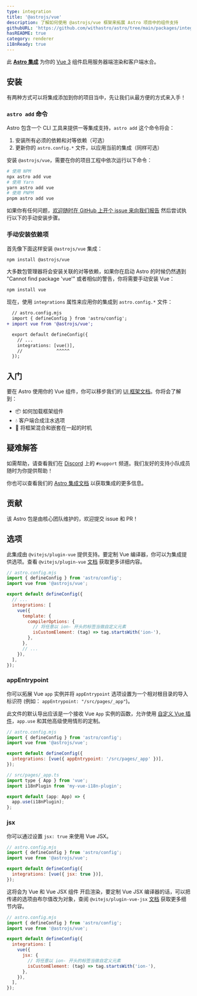 ```yaml
---
type: integration
title: '@astrojs/vue'
description: 了解如何使用 @astrojs/vue 框架来拓展 Astro 项目中的组件支持
githubURL: 'https://github.com/withastro/astro/tree/main/packages/integrations/vue/'
hasREADME: true
category: renderer
i18nReady: true
---
```


此 **[Astro 集成][astro-integration]** 为你的 [Vue 3](https://vuejs.org/) 组件启用服务器端渲染和客户端水合。

## 安装

有两种方式可以将集成添加到你的项目当中，先让我们从最方便的方式来入手！

### `astro add` 命令

Astro 包含一个 CLI 工具来提供一等集成支持，`astro add` 这个命令将会：

1. 安装所有必须的依赖和对等依赖（可选）
2. 更新你的 `astro.config.*` 文件，以应用当前的集成（同样可选）

安装 `@astrojs/vue`，需要在你的项目工程中依次运行以下命令：

```sh
# 使用 NPM
npx astro add vue
# 使用 Yarn
yarn astro add vue
# 使用 PNPM
pnpm astro add vue
```

如果你有任何问题，[欢迎随时在 GitHub 上开个 issue 来向我们报告](https://github.com/withastro/astro/issues) 然后尝试执行以下的手动安装步骤。

### 手动安装依赖项

首先像下面这样安装 `@astrojs/vue` 集成：

```sh
npm install @astrojs/vue
```

大多数包管理器将会安装关联的对等依赖，如果你在启动 Astro 的时候仍然遇到 "Cannot find package 'vue'" 或者相似的警告，你将需要手动安装 Vue：

```sh
npm install vue
```

现在，使用 `integrations` 属性来应用你的集成到 `astro.config.*` 文件：

```diff lang="js" "vue()"
  // astro.config.mjs
  import { defineConfig } from 'astro/config';
+ import vue from '@astrojs/vue';

  export default defineConfig({
    // ...
    integrations: [vue()],
    //             ^^^^^
  });
```

## 入门

要在 Astro 使用你的 Vue 组件，你可以移步我们的 [UI 框架文档][astro-ui-frameworks]。你将会了解到：

*   📦 如何加载框架组件
*   💧 客户端合成注水选项
*   🤝 将框架混合和嵌套在一起的时机

## 疑难解答

如需帮助，请查看我们在 [Discord](https://astro.build/chat) 上的  `#support` 频道。我们友好的支持小队成员随时为你提供帮助！

你也可以查看我们的 [Astro 集成文档][astro-integration] 以获取集成的更多信息。

## 贡献

该 Astro 包是由核心团队维护的，欢迎提交 issue 和 PR！

[astro-integration]: /zh-cn/guides/integrations-guide/

[astro-ui-frameworks]: /zh-cn/core-concepts/framework-components/#使用框架组件

## 选项

此集成由 `@vitejs/plugin-vue` 提供支持。要定制 Vue 编译器，你可以为集成提供选项。查看 `@vitejs/plugin-vue` [文档](https://www.npmjs.com/package/@vitejs/plugin-vue) 获取更多详细内容。

```js
// astro.config.mjs
import { defineConfig } from 'astro/config';
import vue from '@astrojs/vue';

export default defineConfig({
  // ...
  integrations: [
    vue({
      template: {
        compilerOptions: {
          // 将任意以 ion- 开头的标签当做自定义元素
          isCustomElement: (tag) => tag.startsWith('ion-'),
        },
      },
      // ...
    }),
  ],
});
```

### appEntrypoint

你可以拓展 Vue `app` 实例并将 `appEntrypoint` 选项设置为一个相对根目录的导入标识符 (例如： `appEntrypoint: "/src/pages/_app"`)。

此文件的默认导出应该是一个接收 Vue `App` 实例的函数，允许使用 [自定义 Vue 插件](https://vuejs.org/guide/reusability/plugins.html)，`app.use` 和其他高级使用情形的定制。

```js
// astro.config.mjs
import { defineConfig } from 'astro/config';
import vue from '@astrojs/vue';

export default defineConfig({
  integrations: [vue({ appEntrypoint: '/src/pages/_app' })],
});
```

```js
// src/pages/_app.ts
import type { App } from 'vue';
import i18nPlugin from 'my-vue-i18n-plugin';

export default (app: App) => {
  app.use(i18nPlugin);
};
```

### jsx

你可以通过设置 `jsx: true` 来使用 Vue JSX。

```js
// astro.config.mjs
import { defineConfig } from 'astro/config';
import vue from '@astrojs/vue';

export default defineConfig({
  integrations: [vue({ jsx: true })],
});
```

这将会为 Vue 和 Vue JSX 组件 开启渲染，要定制 Vue JSX 编译器的话，可以把传递的选项由布尔值改为对象，查阅 `@vitejs/plugin-vue-jsx` [文档](https://www.npmjs.com/package/@vitejs/plugin-vue-jsx) 获取更多细节内容。

```js
// astro.config.mjs
import { defineConfig } from 'astro/config';
import vue from '@astrojs/vue';

export default defineConfig({
  integrations: [
    vue({
      jsx: {
        // 将任意以 ion- 开头的标签当做自定义元素
        isCustomElement: (tag) => tag.startsWith('ion-'),
      },
    }),
  ],
});
```
